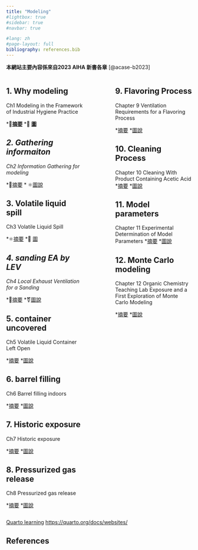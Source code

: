 ```yaml
---
title: "Modeling"
#lightbox: true
#sidebar: true
#navbar: true

#lang: zh    
#page-layout: full
bibliography: references.bib
---
```


::: callout-important
**本網站主要內容係來自2023 AIHA 新書各章** [@acase-b2023]
:::

:::::: columns
::: {.column width="45%"}
## 1. Why modeling

Ch1 Modeling in the Framework of Industrial Hygiene Practice

\*💾[**摘要**](docs\info\web_CH1-Why-modeling.html) \*📶 [**圖**](docs\info\info_CH1_Why_modeling.html)

## *2. Gathering informaiton*

*Ch2 Information Gathering for modeling*

\*💾[摘要](docs\info\web_CH2-Information-Gathering.html) \* ⚛️[圖說](docs\info\info_CH2_Information%20Gathering.html)

## 3. Volatile liquid spill

Ch3 Volatile Liquid Spill

\*⚛️[摘要](docs\info\web_CH3-Volatile-Liquid-Spill.html) \*📶 [圖](docs\info\info_CH3%20volatile%20liquid%20spill.html)

## *4. sanding EA by LEV*

*Ch4 Local Exhaust Ventilation for a Sanding*

\*🕎[摘要](docs\info\web_CH4-Sanding.html) \*⚧️[圖說](docs\info\info_CH4_Sanding.html)

## 5. container uncovered

Ch5 Volatile Liquid Container Left Open

\*[摘要](docs\info\web_CH5_container-left-open.html) \*[圖說](docs\info\info_CH5_container%20left%20open.html)

## 6. barrel filling

Ch6 Barrel filling indoors

\*[摘要](docs\info\web_CH6_Barrel-filling.html) \*[圖說](docs\info\info_CH6_Barrel%20filling.html)

## 7. Historic exposure

Ch7 Historic exposure

\*[摘要](docs\info\web_CH7_Historic-exposure.html) \*[圖說](docs\info\info_CH7_Historic%20exposure.html)

## 8. Pressurized gas release

Ch8 Pressurized gas release

\*[摘要](docs\info\web_CH8_presurized-gas-release.html) \*[圖說](docs\info\info_CH8_Pressurized%20Gas%20Release.html)
:::

::: {.column width="10%"}
<!-- empty column to create gap -->
:::

::: {.column width="45%"}
## 9. Flavoring Process

Chapter 9 Ventilation Requirements for a Flavoring Process

\*[摘要](docs\info\web_CH9_Flavoring-process.html) \*[圖說](docs\info\info_CH9_Flavoring-process.html)

## 10. Cleaning Process

Chapter 10 Cleaning With Product Containing Acetic Acid \*[摘要](docs\info\web_CH10_Cleaning-process.html) \*[圖說](docs\info\info_CH10_Cleaning-process.html)

## 11. Model parameters

Chapter 11 Experimental Determination of Model Parameters
\*[摘要](docs\info\web_CH11_Model-parameters.html) \*[圖說](docs\info\info_CH11_Model-parameters.html)

## 12. Monte Carlo modeling

Chapter 12 Organic Chemistry Teaching Lab Exposure and a First Exploration of Monte Carlo Modeling

\*[摘要](docs\info\web_CH12_Monte-Carlo-modeling.html) \*[圖說](docs\info\info_CH12_Monte-Carlo-modeling.html)
:::
::::::

[Quarto learning](https://quarto.org/docs/websites/) <https://quarto.org/docs/websites/>

## References {.unnumbered}
